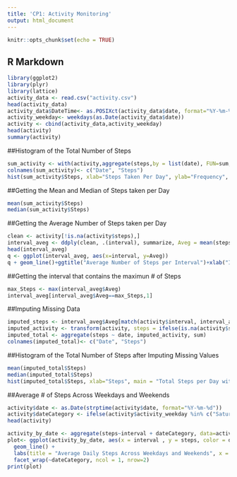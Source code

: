 ---
title: 'CP1: Activity Monitoring'
output: html_document
---

```{r setup, include=FALSE}
knitr::opts_chunk$set(echo = TRUE)
```

## R Markdown


```{r activity}
library(ggplot2)
library(plyr)
library(lattice)
activity_data <- read.csv("activity.csv")
head(activity_data)
activity_data$DateTime<- as.POSIXct(activity_data$date, format="%Y-%m-%d")
activity_weekday<- weekdays(as.Date(activity_data$date))
activity <- cbind(activity_data,activity_weekday)
head(activity)
summary(activity)
```

##Histogram of the Total Number of Steps
```{r}
sum_activity <- with(activity,aggregate(steps,by = list(date), FUN=sum,na.rm = TRUE))
colnames(sum_activity)<- c("Date", "Steps")
hist(sum_activity$Steps, xlab="Steps Taken Per Day", ylab="Frequency", main = "Histogram:Total Number of Steps Taken per Day",col="blue",ylim = c(0,25),breaks = seq(0,25000, by=2500))
```
##Getting the Mean and Median of Steps taken per Day
```{r}
mean(sum_activity$Steps)
median(sum_activity$Steps)
```
##Getting the Average Number of Steps taken per Day
```{r}
clean <- activity[!is.na(activity$steps),]
interval_aveg <- ddply(clean, .(interval), summarize, Aveg = mean(steps))
head(interval_aveg)
q <- ggplot(interval_aveg, aes(x=interval, y=Aveg))
q + geom_line()+ggtitle("Average Number of Steps per Interval")+xlab("Interval")+ylab("Average Number of Steps")
```
##Getting the interval that contains the maximun # of Steps
```{r}
max_Steps <- max(interval_aveg$Aveg)
interval_aveg[interval_aveg$Aveg==max_Steps,1]
```
##Imputing Missing Data
```{r}
imputed_steps <- interval_aveg$Aveg[match(activity$interval, interval_aveg$interval)]
imputed_activity <- transform(activity, steps = ifelse(is.na(activity$steps), yes = imputed_steps, no = activity$steps))
imputed_total <- aggregate(steps ~ date, imputed_activity, sum)
colnames(imputed_total)<- c("Date", "Steps")
```
##Histogram of the Total Number of Steps after Imputing Missing Values
```{r}
mean(imputed_total$Steps)
median(imputed_total$Steps)
hist(imputed_total$Steps, xlab="Steps", main = "Total Steps per Day with NAs Fixed", col="blue",breaks = seq(0,25000,by=2500))
```
##Average # of Steps Across Weekdays and Weekends
```{r}

activity$date <- as.Date(strptime(activity$date, format="%Y-%m-%d"))
activity$dateCategory <- ifelse(activity$activity_weekday %in% c("Saturday", "Sunday"), "Weekend", "Weekday")
head(activity)
```

```{r}
activity_by_date <- aggregate(steps~interval + dateCategory, data=activity, FUN=mean, na.rm = TRUE)
plot<- ggplot(activity_by_date, aes(x = interval , y = steps, color = dateCategory)) +
  geom_line() +
  labs(title = "Average Daily Steps Across Weekdays and Weekends", x = "Interval", y = "Average number of steps") +
  facet_wrap(~dateCategory, ncol = 1, nrow=2)
print(plot)
```


